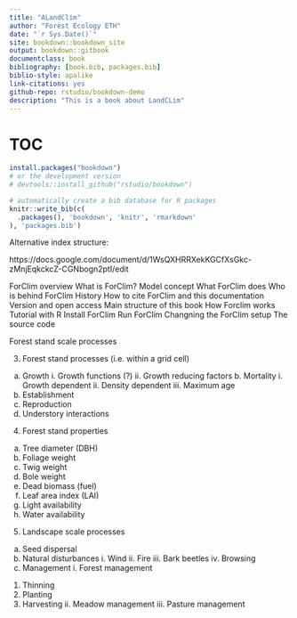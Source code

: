 ```yaml
--- 
title: "ALandClim"
author: "Forest Ecology ETH"
date: "`r Sys.Date()`"
site: bookdown::bookdown_site
output: bookdown::gitbook
documentclass: book
bibliography: [book.bib, packages.bib]
biblio-style: apalike
link-citations: yes
github-repo: rstudio/bookdown-demo
description: "This is a book about LandCLim"
---
```


# TOC


```r
install.packages("bookdown")
# or the development version
# devtools::install_github("rstudio/bookdown")
```



```r
# automatically create a bib database for R packages
knitr::write_bib(c(
  .packages(), 'bookdown', 'knitr', 'rmarkdown'
), 'packages.bib')
```

Alternative index structure:


https://docs.google.com/document/d/1WsQXHRRXekKGCfXsGkc-zMnjEqkckcZ-CGNbogn2ptI/edit

ForClim overview
  What is ForClim?
    Model concept
    What ForClim does
    Who is behind ForClim
    History
    How to cite ForClim and this documentation
    Version and open access
    Main structure of this book
How Forclim works
  Tutorial with R
  Install ForClim
  Run ForClim
  Changning the ForClim setup
The source code


Forest stand scale processes






3.	Forest stand processes (i.e. within a grid cell)
  a.	Growth
    i.	Growth functions (?)
    ii.	Growth reducing factors
    b.	Mortality
    i.	Growth dependent
    ii.	Density dependent
    iii.	Maximum age
  c.	Establishment
  d.	Reproduction
  e.	Understory interactions

4.	Forest stand properties
  a.	Tree diameter (DBH)
  b.	Foliage weight
  c.	Twig weight
  d.	Bole weight
  e.	Dead biomass (fuel)
  f.	Leaf area index (LAI)
  g.	Light availability
  h.	Water availability 

5.	Landscape scale processes
  a.	Seed dispersal
  b.	Natural disturbances
    i.	Wind
    ii.	Fire
    iii.	Bark beetles
    iv.	Browsing
  c.	Management
    i.	Forest management
  1.	Thinning
  2.	Planting
  3.	Harvesting
    ii.	Meadow management
    iii.	Pasture management


